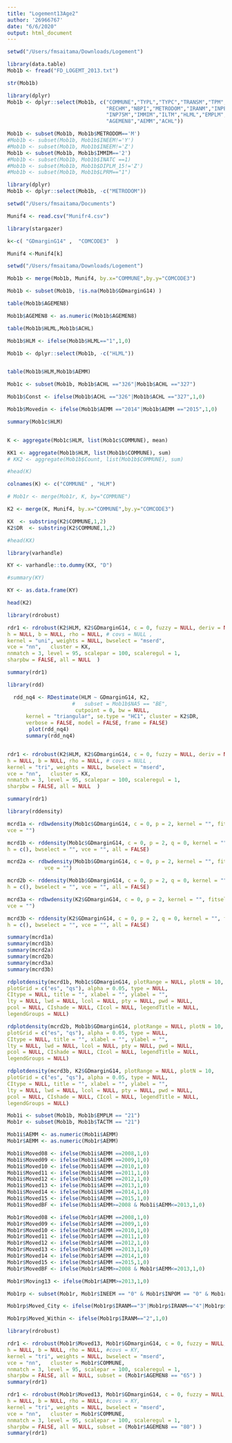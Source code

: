 ```yaml
---
title: "Logement13Age2"
author: '26966767'
date: "6/6/2020"
output: html_document
---
```



```r

setwd("/Users/fmsaitama/Downloads/Logement")

library(data.table)
Mob1b <- fread("FD_LOGEMT_2013.txt")

```


```r

str(Mob1b)

```


```r

library(dplyr)
Mob1b <- dplyr::select(Mob1b, c("COMMUNE","TYPL","TYPC","TRANSM","TPM","TACTM","STOCD", 
                                "RECHM","NBPI","METRODOM","IRANM","INPER","INPOM","INEEM","INPSM",
                                "INP75M","IMMIM","ILTM","HLML","EMPLM","ANEM",
                                "AGEMEN8","AEMM","ACHL"))

```



```r

Mob1b <- subset(Mob1b, Mob1b$METRODOM=='M')  
#Mob1b <- subset(Mob1b, Mob1b$INEEM!='Y')  
#Mob1b <- subset(Mob1b, Mob1b$INEEM!='Z')  
Mob1b <- subset(Mob1b, Mob1b$IMMIM=='2') 
#Mob1b <- subset(Mob1b, Mob1b$INATC ==1)  
#Mob1b <- subset(Mob1b, Mob1b$DIPLM_15!='Z') 
#Mob1b <- subset(Mob1b, Mob1b$LPRM=="1")

library(dplyr)
Mob1b <- dplyr::select(Mob1b, -c("METRODOM"))

```

```r

setwd("/Users/fmsaitama/Documents")

Munif4 <- read.csv("Munifr4.csv")

library(stargazer)

k<-c( "GDmarginG14" ,  "COMCODE3"  )

Munif4 <-Munif4[k]

```


```r

setwd("/Users/fmsaitama/Downloads/Logement")

Mob1b <- merge(Mob1b, Munif4, by.x="COMMUNE",by.y="COMCODE3")

```

```r

Mob1b <- subset(Mob1b, !is.na(Mob1b$GDmarginG14) ) 

```

```r

table(Mob1b$AGEMEN8)

Mob1b$AGEMEN8 <- as.numeric(Mob1b$AGEMEN8)

```

```r

table(Mob1b$HLML,Mob1b$ACHL)

Mob1b$HLM <- ifelse(Mob1b$HLML=="1",1,0)

Mob1b <- dplyr::select(Mob1b, -c("HLML"))


table(Mob1b$HLM,Mob1b$AEMM)

```

```r

Mob1c <- subset(Mob1b, Mob1b$ACHL =="326"|Mob1b$ACHL =="327")

Mob1b$Const <- ifelse(Mob1b$ACHL =="326"|Mob1b$ACHL =="327",1,0)

Mob1b$Movedin <- ifelse(Mob1b$AEMM =="2014"|Mob1b$AEMM =="2015",1,0)

```



```r

summary(Mob1c$HLM)


K <- aggregate(Mob1c$HLM, list(Mob1c$COMMUNE), mean)

KK1 <- aggregate(Mob1b$HLM, list(Mob1b$COMMUNE), sum)
# KK2 <- aggregate(Mob1b$Count, list(Mob1b$COMMUNE), sum)

#head(K)

colnames(K) <- c("COMMUNE" , "HLM")

# Mob1r <- merge(Mob1r, K, by="COMMUNE")

K2 <- merge(K, Munif4, by.x="COMMUNE",by.y="COMCODE3")

KX  <- substring(K2$COMMUNE,1,2)
K2$DR  <- substring(K2$COMMUNE,1,2)

#head(KX)

library(varhandle)

KY <- varhandle::to.dummy(KX, "D")

#summary(KY)

KY <- as.data.frame(KY)

head(K2)

library(rdrobust)

rdr1 <- rdrobust(K2$HLM, K2$GDmarginG14, c = 0, fuzzy = NULL, deriv = NULL, p = NULL, q = NULL,
h = NULL, b = NULL, rho = NULL, # covs = NULL , 
kernel = "uni", weights = NULL, bwselect = "mserd",
vce = "nn",   cluster = KX,
nnmatch = 3, level = 95, scalepar = 100, scaleregul = 1,
sharpbw = FALSE, all = NULL  )

summary(rdr1)

library(rdd)

  rdd_nq4 <- RDestimate(HLM ~ GDmarginG14, K2,
                     #   subset = Mob1b$NA5 == "BE", 
                      cutpoint = 0, bw = NULL,
      kernel = "triangular", se.type = "HC1", cluster = K2$DR,
      verbose = FALSE, model = FALSE, frame = FALSE)
       plot(rdd_nq4)
      summary(rdd_nq4)


rdr1 <- rdrobust(K2$HLM, K2$GDmarginG14, c = 0, fuzzy = NULL, deriv = NULL, p = NULL, q = NULL,
h = NULL, b = NULL, rho = NULL, # covs = NULL , 
kernel = "tri", weights = NULL, bwselect = "mserd",
vce = "nn",   cluster = KX,
nnmatch = 3, level = 95, scalepar = 100, scaleregul = 1,
sharpbw = FALSE, all = NULL  )

summary(rdr1)


```


```r


library(rddensity)

mcrd1a <- rdbwdensity(Mob1c$GDmarginG14, c = 0, p = 2, kernel = "", fitselect = "",
vce = "")

mcrd1b <- rddensity(Mob1c$GDmarginG14, c = 0, p = 2, q = 0, kernel = "", fitselect = "",
h = c(), bwselect = "", vce = "", all = FALSE)

mcrd2a <- rdbwdensity(Mob1b$GDmarginG14, c = 0, p = 2, kernel = "", fitselect = "",
            vce = "")

mcrd2b <- rddensity(Mob1b$GDmarginG14, c = 0, p = 2, q = 0, kernel = "", fitselect = "",
h = c(), bwselect = "", vce = "", all = FALSE)

mcrd3a <- rdbwdensity(K2$GDmarginG14, c = 0, p = 2, kernel = "", fitselect = "",
vce = "")

mcrd3b <- rddensity(K2$GDmarginG14, c = 0, p = 2, q = 0, kernel = "", fitselect = "",
h = c(), bwselect = "", vce = "", all = FALSE)


```



```r

summary(mcrd1a)
summary(mcrd1b)
summary(mcrd2a)
summary(mcrd2b)
summary(mcrd3a)
summary(mcrd3b)

```


```r

rdplotdensity(mcrd1b, Mob1c$GDmarginG14, plotRange = NULL, plotN = 10,
plotGrid = c("es", "qs"), alpha = 0.05, type = NULL,
CItype = NULL, title = "", xlabel = "", ylabel = "",
lty = NULL, lwd = NULL, lcol = NULL, pty = NULL, pwd = NULL,
pcol = NULL, CIshade = NULL, CIcol = NULL, legendTitle = NULL,
legendGroups = NULL)

rdplotdensity(mcrd2b, Mob1b$GDmarginG14, plotRange = NULL, plotN = 10,
plotGrid = c("es", "qs"), alpha = 0.05, type = NULL,
CItype = NULL, title = "", xlabel = "", ylabel = "",
lty = NULL, lwd = NULL, lcol = NULL, pty = NULL, pwd = NULL,
pcol = NULL, CIshade = NULL, CIcol = NULL, legendTitle = NULL,
legendGroups = NULL)

rdplotdensity(mcrd3b, K2$GDmarginG14, plotRange = NULL, plotN = 10,
plotGrid = c("es", "qs"), alpha = 0.05, type = NULL,
CItype = NULL, title = "", xlabel = "", ylabel = "",
lty = NULL, lwd = NULL, lcol = NULL, pty = NULL, pwd = NULL,
pcol = NULL, CIshade = NULL, CIcol = NULL, legendTitle = NULL,
legendGroups = NULL)

```


```r

Mob1i <- subset(Mob1b, Mob1b$EMPLM == "21")
Mob1r <- subset(Mob1b, Mob1b$TACTM == "21")

Mob1i$AEMM <- as.numeric(Mob1i$AEMM)
Mob1r$AEMM <- as.numeric(Mob1r$AEMM)

Mob1i$Moved08 <- ifelse(Mob1i$AEMM ==2008,1,0)
Mob1i$Moved09 <- ifelse(Mob1i$AEMM ==2009,1,0)
Mob1i$Moved10 <- ifelse(Mob1i$AEMM ==2010,1,0)
Mob1i$Moved11 <- ifelse(Mob1i$AEMM ==2011,1,0)
Mob1i$Moved12 <- ifelse(Mob1i$AEMM ==2012,1,0)
Mob1i$Moved13 <- ifelse(Mob1i$AEMM ==2013,1,0)
Mob1i$Moved14 <- ifelse(Mob1i$AEMM ==2014,1,0)
Mob1i$Moved15 <- ifelse(Mob1i$AEMM ==2015,1,0)
Mob1i$MovedBF <- ifelse(Mob1i$AEMM>=2008 & Mob1i$AEMM<=2013,1,0)

Mob1r$Moved08 <- ifelse(Mob1r$AEMM ==2008,1,0)
Mob1r$Moved09 <- ifelse(Mob1r$AEMM ==2009,1,0)
Mob1r$Moved10 <- ifelse(Mob1r$AEMM ==2010,1,0)
Mob1r$Moved11 <- ifelse(Mob1r$AEMM ==2011,1,0)
Mob1r$Moved12 <- ifelse(Mob1r$AEMM ==2012,1,0)
Mob1r$Moved13 <- ifelse(Mob1r$AEMM ==2013,1,0)
Mob1r$Moved14 <- ifelse(Mob1r$AEMM ==2014,1,0)
Mob1r$Moved15 <- ifelse(Mob1r$AEMM ==2015,1,0)
Mob1r$MovedBF <- ifelse(Mob1r$AEMM>=2008 & Mob1r$AEMM<=2013,1,0)

Mob1r$Moving13 <- ifelse(Mob1r$AEMM>=2013,1,0)

```


```r

Mob1rp <- subset(Mob1r, Mob1r$INEEM == "0" & Mob1r$INPOM == "0" & Mob1r$INPSM == "0" )

Mob1rp$Moved_City <- ifelse(Mob1rp$IRANM=="3"|Mob1rp$IRANM=="4"|Mob1rp$IRANM=="5"|Mob1rp$IRANM=="6"|Mob1rp$IRANM=="7"|Mob1rp$IRANM=="8"|Mob1rp$IRANM=="9",1,0)

Mob1rp$Moved_Within <- ifelse(Mob1rp$IRANM=="2",1,0)

```



```r

library(rdrobust)

rdr1 <- rdrobust(Mob1r$Moved13, Mob1r$GDmarginG14, c = 0, fuzzy = NULL, deriv = NULL, p = NULL, q = NULL,
h = NULL, b = NULL, rho = NULL, #covs = KY, 
kernel = "tri", weights = NULL, bwselect = "mserd",
vce = "nn",   cluster = Mob1r$COMMUNE, 
nnmatch = 3, level = 95, scalepar = 100, scaleregul = 1,
sharpbw = FALSE, all = NULL, subset = (Mob1r$AGEMEN8 == "65") )
summary(rdr1)

rdr1 <- rdrobust(Mob1r$Moved13, Mob1r$GDmarginG14, c = 0, fuzzy = NULL, deriv = NULL, p = NULL, q = NULL,
h = NULL, b = NULL, rho = NULL, #covs = KY, 
kernel = "tri", weights = NULL, bwselect = "mserd",
vce = "nn",   cluster = Mob1r$COMMUNE, 
nnmatch = 3, level = 95, scalepar = 100, scaleregul = 1,
sharpbw = FALSE, all = NULL, subset = (Mob1r$AGEMEN8 == "80") )
summary(rdr1)

```

